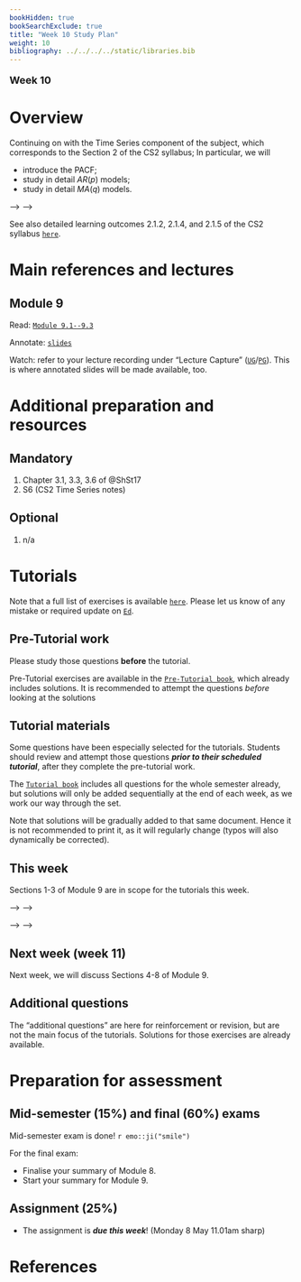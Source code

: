 ```yaml
---
bookHidden: true
bookSearchExclude: true
title: "Week 10 Study Plan"
weight: 10
bibliography: ../../../../static/libraries.bib
---
```



<p style="font-size:18px;font-weight:bold;">Week 10</p> 

# Overview


<!-- This week, we will cover the following topics: -->

Continuing on with the Time Series component of the subject, which corresponds to the Section 2 of the CS2 syllabus; In particular, we will

- introduce the PACF;
- study in detail $AR(p)$ models;
- study in detail $MA(q)$ models.


<!-- Here is the end of week 5 video, which introduces week 6: -->

<!-- <!--html_preserve--> -->
<!-- <iframe height="420" width="640" allowfullscreen frameborder=0 src="https://echo360.net.au/media/a195b7a0-95db-41d0-ad45-3e1195905f52/public?autoplay=false&automute=false"></iframe> -->
<!-- <!--/html_preserve--> -->

<!-- <p style="font-size:10px;color: rgb(252, 156, 249);"> If you wish to watch the embedded videos from Lecture Capture, you need to have logged in and <a href="https://canvas.lms.unimelb.edu.au/courses/150864/external_tools/701">entered Lecture Capture</a> via Canvas once for each session. This is to restrict access to students enrolled at the University of Melbourne only. </p> -->




See also detailed learning outcomes 2.1.2, 2.1.4, and 2.1.5 of the CS2 syllabus [``here``](../../0-subject-guide/SILO).


# Main references and lectures


## Module 9

Read: [``Module 9.1--9.3``](../../1-time-series/m9-time-series-models/)

Annotate: [``slides``](../../../output/23-GIM-M9-lec.pdf) 
<!-- [``annotated slides``](../../../output/22-GIM-M1-lec_a.pdf) -->

Watch: refer to your lecture recording under "Lecture Capture" ([``UG``](https://canvas.lms.unimelb.edu.au/courses/150824/external_tools/701)/[``PG``](https://canvas.lms.unimelb.edu.au/courses/150864/external_tools/701)). This is where annotated slides will be made available, too.



# Additional preparation and resources

## Mandatory

1. Chapter 3.1, 3.3, 3.6  of @ShSt17
1. S6 (CS2 Time Series notes)

## Optional

1. n/a



# Tutorials

Note that a full list of exercises is available [``here``](https://canvas.lms.unimelb.edu.au/courses/173733/modules/items/4466801). Please let us know of any mistake or required update on [``Ed``](https://canvas.lms.unimelb.edu.au/courses/173733/external_tools/5601?display=borderless).

## Pre-Tutorial work

Please study those questions **before** the tutorial.

Pre-Tutorial exercises are available in the [``Pre-Tutorial book``](https://canvas.lms.unimelb.edu.au/courses/173733/modules/items/4464391), which already includes solutions. It is recommended to attempt the questions *before* looking at the solutions

## Tutorial materials

Some questions have been especially selected for the tutorials. Students should review and attempt those questions ***prior to their scheduled tutorial***, after they complete the pre-tutorial work. 

The [``Tutorial book``](https://canvas.lms.unimelb.edu.au/courses/173733/modules/items/4464392) includes all questions for the whole semester already, but solutions will only be added sequentially at the end of each week, as we work our way through the set.

Note that solutions will be gradually added to that same document. Hence it is not recommended to print it, as it will regularly change (typos will also dynamically be corrected).

## This week

Sections 1-3 of Module 9 are in scope for the tutorials this week. 

<!-- Here is the recording available for Week 10 from William: -->

<!-- <!--html_preserve--> -->
<!-- <iframe height="420" width="640" allowfullscreen frameborder=0 src="https://echo360.net.au/media/91ad30d5-fda9-432f-9192-29a4911537eb/public?autoplay=false&automute=false"></iframe> -->
<!-- <!--/html_preserve--> -->

<!-- Here is the recording available for Week 10 from Eric: -->

<!-- <!--html_preserve--> -->
<!-- <iframe height="420" width="640" allowfullscreen frameborder=0 src="https://echo360.net.au/media/cc061437-f56e-481d-8194-48a0c88b80e3/public?autoplay=false&automute=false"></iframe> -->
<!-- <!--/html_preserve--> -->

<!-- <p style="font-size:10px;color: rgb(252, 156, 249);"> If you wish to watch the embedded videos from Lecture Capture, you need to have logged in and <a href="https://canvas.lms.unimelb.edu.au/courses/145406/external_tools/701">entered Lecture Capture</a> via Canvas once for each session. This is to restrict access to students enrolled at the University of Melbourne only. </p> -->


## Next week (week 11)

Next week, we will discuss Sections 4-8 of Module 9.



## Additional questions

The "additional questions" are here for reinforcement or revision, but are not the main focus of the tutorials. Solutions for those exercises are already available.


# Preparation for assessment


## Mid-semester (15%) and final (60%) exams

<!-- install.packages("devtools") -->
<!-- devtools::install_github("hadley/emo") -->

Mid-semester exam is done! `r emo::ji("smile")`

For the final exam:

- Finalise your summary of Module 8.
- Start your summary for Module 9.


## Assignment (25%)


- The assignment is ***due this week***! (Monday 8 May 11.01am sharp)

# References